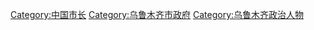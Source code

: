 [[Category:中国市长|Category:中国市长]]
[[Category:乌鲁木齐市政府|Category:乌鲁木齐市政府]]
[[Category:乌鲁木齐政治人物|Category:乌鲁木齐政治人物]]